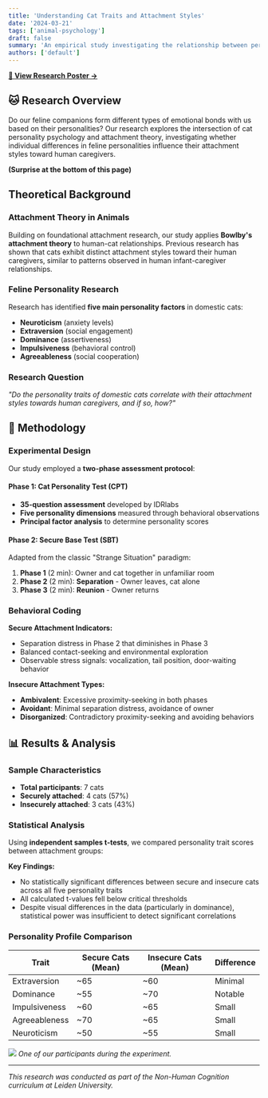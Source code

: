 ```yaml
---
title: 'Understanding Cat Traits and Attachment Styles'
date: '2024-03-21'
tags: ['animal-psychology']
draft: false
summary: 'An empirical study investigating the relationship between personality traits and attachment styles in domestic cats.'
authors: ['default']
---
```


**[🔗 View Research Poster →](https://yunshan-cai.github.io/cat-attachment-study/poster.pdf)**

## 🐱 Research Overview

Do our feline companions form different types of emotional bonds with us based on their personalities? Our research explores the intersection of cat personality psychology and attachment theory, investigating whether individual differences in feline personalities influence their attachment styles toward human caregivers.

**(Surprise at the bottom of this page)**

## Theoretical Background

### **Attachment Theory in Animals**

Building on foundational attachment research, our study applies **Bowlby's attachment theory** to human-cat relationships. Previous research has shown that cats exhibit distinct attachment styles toward their human caregivers, similar to patterns observed in human infant-caregiver relationships.

### **Feline Personality Research**

Research has identified **five main personality factors** in domestic cats:

- **Neuroticism** (anxiety levels)
- **Extraversion** (social engagement)
- **Dominance** (assertiveness)
- **Impulsiveness** (behavioral control)
- **Agreeableness** (social cooperation)

### **Research Question**

_"Do the personality traits of domestic cats correlate with their attachment styles towards human caregivers, and if so, how?"_

## 🔬 Methodology

### **Experimental Design**

Our study employed a **two-phase assessment protocol**:

#### **Phase 1: Cat Personality Test (CPT)**

- **35-question assessment** developed by IDRlabs
- **Five personality dimensions** measured through behavioral observations
- **Principal factor analysis** to determine personality scores

#### **Phase 2: Secure Base Test (SBT)**

Adapted from the classic "Strange Situation" paradigm:

1. **Phase 1** (2 min): Owner and cat together in unfamiliar room
2. **Phase 2** (2 min): **Separation** - Owner leaves, cat alone
3. **Phase 3** (2 min): **Reunion** - Owner returns

### **Behavioral Coding**

**Secure Attachment Indicators:**

- Separation distress in Phase 2 that diminishes in Phase 3
- Balanced contact-seeking and environmental exploration
- Observable stress signals: vocalization, tail position, door-waiting behavior

**Insecure Attachment Types:**

- **Ambivalent**: Excessive proximity-seeking in both phases
- **Avoidant**: Minimal separation distress, avoidance of owner
- **Disorganized**: Contradictory proximity-seeking and avoiding behaviors

## 📊 Results & Analysis

### **Sample Characteristics**

- **Total participants**: 7 cats
- **Securely attached**: 4 cats (57%)
- **Insecurely attached**: 3 cats (43%)

### **Statistical Analysis**

Using **independent samples t-tests**, we compared personality trait scores between attachment groups:

**Key Findings:**

- No statistically significant differences between secure and insecure cats across all five personality traits
- All calculated t-values fell below critical thresholds
- Despite visual differences in the data (particularly in dominance), statistical power was insufficient to detect significant correlations

### **Personality Profile Comparison**

| Trait         | Secure Cats (Mean) | Insecure Cats (Mean) | Difference |
| ------------- | ------------------ | -------------------- | ---------- |
| Extraversion  | ~65                | ~60                  | Minimal    |
| Dominance     | ~55                | ~70                  | Notable    |
| Impulsiveness | ~60                | ~65                  | Small      |
| Agreeableness | ~70                | ~65                  | Small      |
| Neuroticism   | ~50                | ~55                  | Small      |

![](/static/images/cat-study.png)
_One of our participants during the experiment._

---

_This research was conducted as part of the Non-Human Cognition curriculum at Leiden University._
